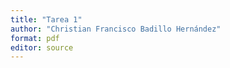 ```yaml
---
title: "Tarea 1"
author: "Christian Francisco Badillo Hernández"
format: pdf
editor: source
---
```


## 
